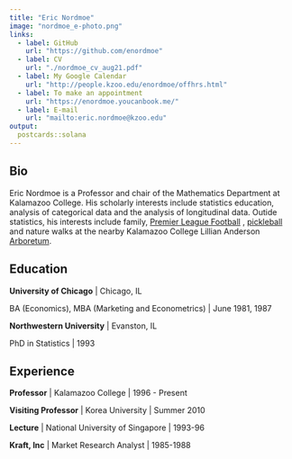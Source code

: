 ```yaml
---
title: "Eric Nordmoe"
image: "nordmoe_e-photo.png"
links:
  - label: GitHub
    url: "https://github.com/enordmoe"
  - label: CV
    url: "./nordmoe_cv_aug21.pdf"
  - label: My Google Calendar
    url: "http://people.kzoo.edu/enordmoe/offhrs.html"
  - label: To make an appointment
    url: "https://enordmoe.youcanbook.me/"
  - label: E-mail
    url: "mailto:eric.nordmoe@kzoo.edu"
output:
  postcards::solana
---
```

 
## Bio

Eric Nordmoe is a Professor and chair of the Mathematics Department at Kalamazoo College. His scholarly interests include statistics education, analysis of categorical data and the analysis of longitudinal data. Outide statistics, his interests include family, [Premier League Football](https://www.premierleague.com/) , [pickleball](https://youtu.be/kqLRRNOpe8U) and nature walks at the nearby Kalamazoo College Lillian Anderson [Arboretum](https://arboretum.kzoo.edu/).

## Education

**University of Chicago** | Chicago, IL

BA (Economics), MBA (Marketing and Econometrics) | June 1981, 1987

**Northwestern University** | Evanston, IL

PhD in Statistics | 1993

## Experience

**Professor** | Kalamazoo College | 1996 - Present

**Visiting Professor** | Korea University  | Summer 2010

**Lecture** | National University of Singapore  | 1993-96

**Kraft, Inc** | Market Research Analyst | 1985-1988
